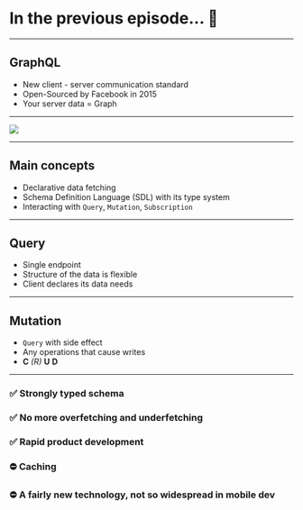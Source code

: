 
# In the previous episode... 🍿

---

## GraphQL

- New client - server communication standard
- Open-Sourced by Facebook in 2015
- Your server data = Graph

---

<Image src="/assets/users.png" />

---

## Main concepts

- Declarative data fetching
- Schema Definition Language (SDL) with its type system
- Interacting with `Query`, `Mutation`, `Subscription`

---

## Query

- Single endpoint
- Structure of the data is flexible
- Client declares its data needs

---

## Mutation

- `Query` with side effect
- Any operations that cause writes
- **C** _(R)_ **U** **D**

---

### ✅ Strongly typed schema

### ✅ No more overfetching and underfetching

### ✅ Rapid product development

### ⛔️ Caching

### ⛔️ A fairly new technology, not so widespread in mobile dev

